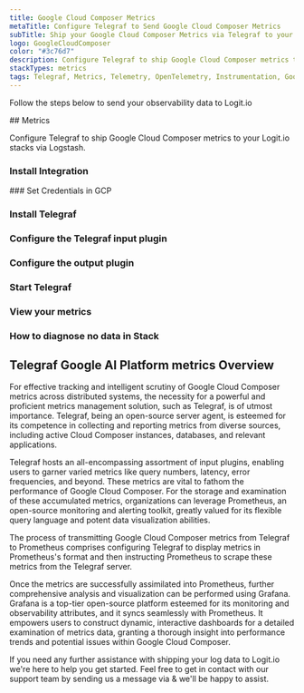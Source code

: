 ```yaml
---
title: Google Cloud Composer Metrics
metaTitle: Configure Telegraf to Send Google Cloud Composer Metrics
subTitle: Ship your Google Cloud Composer Metrics via Telegraf to your Logit.io Stack
logo: GoogleCloudComposer
color: "#3c76d7"
description: Configure Telegraf to ship Google Cloud Composer metrics to Logit.io. Get started using our Telegraf Google Cloud Composer metrics example configuration.
stackTypes: metrics
tags: Telegraf, Metrics, Telemetry, OpenTelemetry, Instrumentation, Google Cloud Composer, Workflow Orchestration, Cloud Computing
---
```


Follow the steps below to send your observability data to Logit.io

<Steps>
  ## Metrics

  Configure Telegraf to ship Google Cloud Composer metrics to your Logit.io stacks via Logstash.
  
  ### Install Integration
  <InstallIntegration/>
  ### Set Credentials in GCP

  <SetGCPCredentials intro="Google Cloud Composer, a managed workflow orchestration service in Google Cloud, enables developers to author, schedule, and monitor pipelines."/>
  
  ### Install Telegraf

  <InstallTelegraf />

  ### Configure the Telegraf input plugin

  <TelegrafStackDriverInput metric_type="composer.googleapis.com"/>

  ### Configure the output plugin

  <TelegrafOutputPlugin />

  ### Start Telegraf

  <StartTelegraf />

  ### View your metrics
  <LaunchStack stackType="metrics" source="Google_Cloud_Composer_Metrics_via_Telegraf" utmMedium="metrics" utmCampaign="telegraf-GoogleCloudComposer-metrics" />

  ### How to diagnose no data in Stack

  <DiagnoseNoData />
</Steps>

## Telegraf Google AI Platform metrics Overview

For effective tracking and intelligent scrutiny of Google Cloud Composer metrics across distributed systems, 
the necessity for a powerful and proficient metrics management solution, such as Telegraf, is of utmost importance. 
Telegraf, being an open-source server agent, is esteemed for its competence in collecting and reporting metrics 
from diverse sources, including active Cloud Composer instances, databases, and relevant applications.

Telegraf hosts an all-encompassing assortment of input plugins, enabling users to garner varied metrics like 
query numbers, latency, error frequencies, and beyond. These metrics are vital to fathom the performance of 
Google Cloud Composer. For the storage and examination of these accumulated metrics, organizations can 
leverage Prometheus, an open-source monitoring and alerting toolkit, greatly valued for its flexible query 
language and potent data visualization abilities.

The process of transmitting Google Cloud Composer metrics from Telegraf to Prometheus comprises configuring 
Telegraf to display metrics in Prometheus's format and then instructing Prometheus to scrape these metrics 
from the Telegraf server.

Once the metrics are successfully assimilated into Prometheus, further comprehensive analysis and 
visualization can be performed using Grafana. Grafana is a top-tier open-source platform esteemed 
for its monitoring and observability attributes, and it syncs seamlessly with Prometheus. It 
empowers users to construct dynamic, interactive dashboards for a detailed examination of metrics 
data, granting a thorough insight into performance trends and potential issues within Google Cloud Composer.

If you need any further assistance with shipping your log data to Logit.io we're here to help you get started. 
Feel free to get in contact with our support team by sending us a message via <IntercomButton text="live chat" /> & we'll be happy to assist.